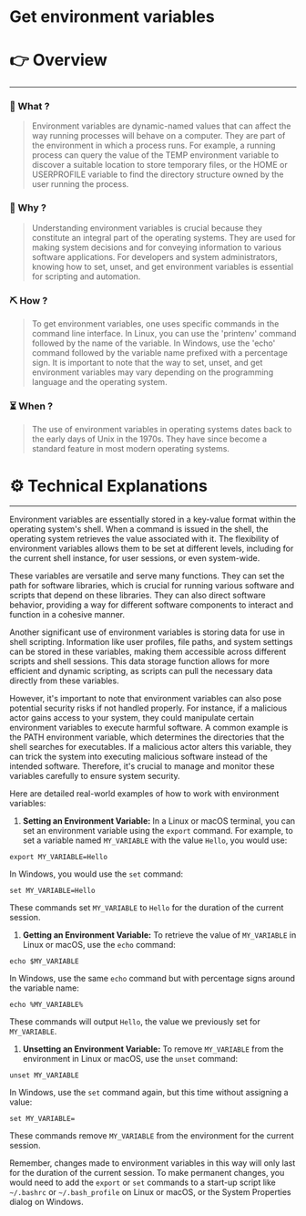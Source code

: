 # Get environment variables


# 👉 Overview

---

### 👀 What ?

> Environment variables are dynamic-named values that can affect the way running processes will behave on a computer. They are part of the environment in which a process runs. For example, a running process can query the value of the TEMP environment variable to discover a suitable location to store temporary files, or the HOME or USERPROFILE variable to find the directory structure owned by the user running the process.
> 

### 🧐 Why ?

> Understanding environment variables is crucial because they constitute an integral part of the operating systems. They are used for making system decisions and for conveying information to various software applications. For developers and system administrators, knowing how to set, unset, and get environment variables is essential for scripting and automation.
> 

### ⛏️ How ?

> To get environment variables, one uses specific commands in the command line interface. In Linux, you can use the 'printenv' command followed by the name of the variable. In Windows, use the 'echo' command followed by the variable name prefixed with a percentage sign. It is important to note that the way to set, unset, and get environment variables may vary depending on the programming language and the operating system.
> 

### ⏳ When ?

> The use of environment variables in operating systems dates back to the early days of Unix in the 1970s. They have since become a standard feature in most modern operating systems.
> 

# ⚙️ Technical Explanations

---

Environment variables are essentially stored in a key-value format within the operating system's shell. When a command is issued in the shell, the operating system retrieves the value associated with it. The flexibility of environment variables allows them to be set at different levels, including for the current shell instance, for user sessions, or even system-wide.

These variables are versatile and serve many functions. They can set the path for software libraries, which is crucial for running various software and scripts that depend on these libraries. They can also direct software behavior, providing a way for different software components to interact and function in a cohesive manner.

Another significant use of environment variables is storing data for use in shell scripting. Information like user profiles, file paths, and system settings can be stored in these variables, making them accessible across different scripts and shell sessions. This data storage function allows for more efficient and dynamic scripting, as scripts can pull the necessary data directly from these variables.

However, it's important to note that environment variables can also pose potential security risks if not handled properly. For instance, if a malicious actor gains access to your system, they could manipulate certain environment variables to execute harmful software. A common example is the PATH environment variable, which determines the directories that the shell searches for executables. If a malicious actor alters this variable, they can trick the system into executing malicious software instead of the intended software. Therefore, it's crucial to manage and monitor these variables carefully to ensure system security.

Here are detailed real-world examples of how to work with environment variables:

1. **Setting an Environment Variable:**
In a Linux or macOS terminal, you can set an environment variable using the `export` command. For example, to set a variable named `MY_VARIABLE` with the value `Hello`, you would use:

```
export MY_VARIABLE=Hello

```

In Windows, you would use the `set` command:

```
set MY_VARIABLE=Hello

```

These commands set `MY_VARIABLE` to `Hello` for the duration of the current session.

1. **Getting an Environment Variable:**
To retrieve the value of `MY_VARIABLE` in Linux or macOS, use the `echo` command:

```
echo $MY_VARIABLE

```

In Windows, use the same `echo` command but with percentage signs around the variable name:

```
echo %MY_VARIABLE%

```

These commands will output `Hello`, the value we previously set for `MY_VARIABLE`.

1. **Unsetting an Environment Variable:**
To remove `MY_VARIABLE` from the environment in Linux or macOS, use the `unset` command:

```
unset MY_VARIABLE

```

In Windows, use the `set` command again, but this time without assigning a value:

```
set MY_VARIABLE=

```

These commands remove `MY_VARIABLE` from the environment for the current session.

Remember, changes made to environment variables in this way will only last for the duration of the current session. To make permanent changes, you would need to add the `export` or `set` commands to a start-up script like `~/.bashrc` or `~/.bash_profile` on Linux or macOS, or the System Properties dialog on Windows.
